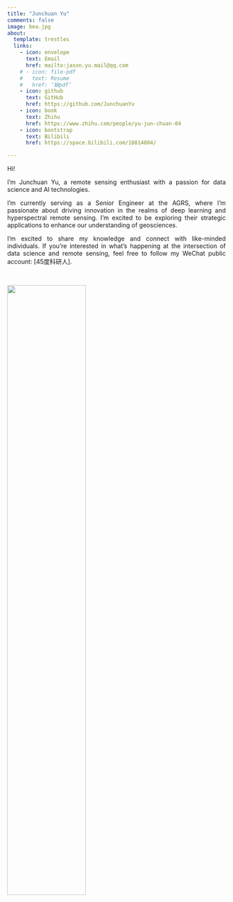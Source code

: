 ```yaml
---
title: "Junchuan Yu"
comments: false
image: bea.jpg
about:
  template: trestles
  links:
    - icon: envelope
      text: Email
      href: mailto:jason.yu.mail@qq.com
    # - icon: file-pdf
    #   text: Resume
    #   href: ‘缺pdf’
    - icon: github
      text: GitHub
      href: https://github.com/JunchuanYu
    - icon: book
      text: Zhihu
      href: https://www.zhihu.com/people/yu-jun-chuan-84
    - icon: bootstrap
      text: Bilibili
      href: https://space.bilibili.com/18814004/

---
```



Hi!

<p align="justify ">I'm Junchuan Yu, a remote sensing enthusiast with a passion for data science and AI technologies.<p>

<p align="justify ">I'm currently serving as a Senior Engineer at the AGRS, where I'm passionate about driving innovation in the realms of deep learning and hyperspectral remote sensing. I'm excited to be exploring their strategic applications to enhance our understanding of geosciences. <p>

<p align="justify "> I'm excited to share my knowledge and connect with like-minded individuals. If you're interested in what's happening at the intersection of data science and remote sensing, feel free to follow my WeChat public account: [45度科研人].<p>

<br/>

![](https://dunazo.oss-cn-beijing.aliyuncs.com/blog/wechat-simple.png){fig-align="center" width="60%"}
